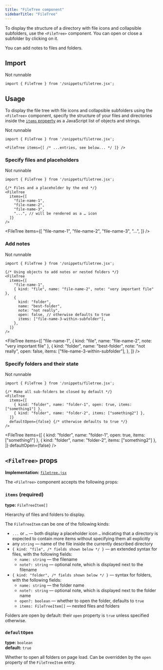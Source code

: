 ```yaml
---
title: "FileTree component"
sidebarTitle: "FileTree"
---
```



To display the structure of a directory with file icons and collapsible subfolders, use the `<FileTree>` component. You can open or close a subfolder by clicking on it.

<Aside>You can add notes to files and folders.</Aside>

## Import

Not runnable

```tsx
import { FileTree } from '/snippets/filetree.jsx';
```

## Usage

To display the file tree with file icons and collapsible subfolders using the `<FileTree>` component, specify the structure of your files and directories inside the [`items` property](#items) as a JavaScript list of objects and strings.

Not runnable

```mdx
import { FileTree } from '/snippets/filetree.jsx';

<FileTree items={[ /* ...entries, see below... */ ]} />
```

### Specify files and placeholders

Not runnable

```mdx
import { FileTree } from '/snippets/filetree.jsx';

{/* Files and a placeholder by the end */}
<FileTree
  items={[
    "file-name-1",
    "file-name-2",
    "file-name-3",
    "...", // will be rendered as a … icon
  ]}
/>
```

<FileTree
  items={[
  "file-name-1",
  "file-name-2",
  "file-name-3",
  "...",
]}
/>

### Add notes

Not runnable

```mdx
import { FileTree } from '/snippets/filetree.jsx';

{/* Using objects to add notes or nested folders */}
<FileTree
  items={[
    "file-name-1",
    { kind: "file", name: "file-name-2", note: "very important file" },
    {
      kind: "folder",
      name: "best-folder",
      note: "not really",
      open: false, // otherwise defaults to true
      items: ["file-name-3-within-subfolder"],
    },
  ]}
/>
```

<FileTree
  items={[
  "file-name-1",
  { kind: "file", name: "file-name-2", note: "very important file" },
  {
    kind: "folder",
    name: "best-folder",
    note: "not really",
    open: false,
    items: ["file-name-3-within-subfolder"],
  },
]}
/>

### Specify folders and their state

Not runnable

```mdx
import { FileTree } from '/snippets/filetree.jsx';

{/* Make all sub-folders be closed by default */}
<FileTree
  items={[
    { kind: "folder", name: "folder-1", open: true, items: ["something1"] },
    { kind: "folder", name: "folder-2", items: ["something2"] },
  ]}
  defaultOpen={false} {/* otherwise defaults to true */}
/>
```

<FileTree
  items={[
  { kind: "folder", name: "folder-1", open: true, items: ["something1"] },
  { kind: "folder", name: "folder-2", items: ["something2"] },
]}
  defaultOpen={false}
/>

## `<FileTree>` props

**Implementation:** [`filetree.jsx`](https://github.com/tact-lang/mintlify-ton-docs/blob/main/snippets/filetree.jsx)

The `<FileTree>` component accepts the following props:

### `items` (required)

**type:** `FileTreeItem[]`

Hierarchy of files and folders to display.

The `FileTreeItem` can be one of the following kinds:

- `...` or `…` — both display a placeholder icon `…` indicating that a directory is expected to contain more items without specifying them all explicitly
- any `string` — name of the file inside the currently described directory
- `{ kind: "file", /* fields shown below */ }` — an extended syntax for files, with the following fields:
  - `name: string` — the filename
  - `note?: string` — optional note, which is displayed next to the filename
- `{ kind: "folder", /* fields shown below */ }` — syntax for folders, with the following fields:
  - `name: string` — the folder name
  - `note?: string` — optional note, which is displayed next to the folder name
  - `open?: boolean` — whether to open the folder, defaults to `true`
  - `items: FileTreeItem[]` — nested files and folders

Folders are open by default: their `open` property is `true` unless specified otherwise.

### `defaultOpen`

**type:** `boolean` <br />
**default:** `true`

Whether to open all folders on page load. Can be overridden by the `open` property of the `FileTreeItem` entry.
